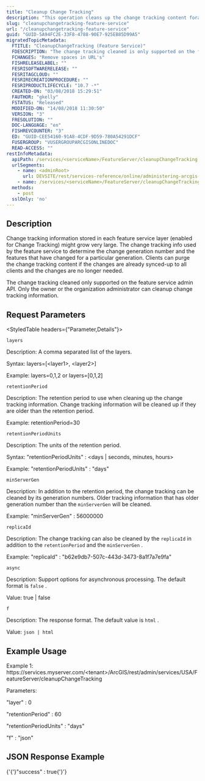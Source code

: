 ```yaml
---
title: "Cleanup Change Tracking"
description: "This operation cleans up the change tracking content fora  feeature service."
slug: "cleanupchangetracking-feature-service"
url: "/cleanupchangetracking-feature-service"
guid: "GUID-5A94FC2E-33F8-4788-90E7-925EB85D99A5"
migratedTopicMetadata:
  FTITLE: "CleanupChangeTracking (Feature Service)"
  FDESCRIPTION: "The change tracking cleaned is only supported on the feature service admin API. Only the owner or the org admin can cleanup change tracking info."
  FCHANGES: "Remove spaces in URL's"
  FISHRELEASELABEL: ""
  FESRISOFTWARERELEASE: ""
  FESRITAGCLOUD: ""
  FESRIRECREATIONPROCEDURE: ""
  FESRIPRODUCTLIFECYCLE: "10.7 -*"
  CREATED-ON: "03/08/2018 15:29:51"
  FAUTHOR: "gkelly"
  FSTATUS: "Released"
  MODIFIED-ON: "14/08/2018 11:30:50"
  VERSION: "3"
  FRESOLUTION: ""
  DOC-LANGUAGE: "en"
  FISHREVCOUNTER: "3"
  ED: "GUID-CEE54160-91A8-4CDF-9D59-780A54291DCF"
  FUSERGROUP: "VUSERGROUPARCGISONLINEDOC"
  READ-ACCESS: ""
restInfoMetadata:
  apiPath: /services/<serviceName>/FeatureServer/cleanupChangeTracking
  urlSegments:
    - name: <adminRoot>
      url: DEVSITE/rest/services-reference/online/administering-arcgis-online-hosted-services
    - name: /services/<serviceName>/FeatureServer/cleanupChangeTracking
  methods:
    - post
  sslOnly: 'no'
---
```


## Description

Change tracking information stored in each feature service layer (enabled for Change Tracking) might grow very large. The change tracking info used by the feature service to determine the change generation number and the features that have changed for a particular generation. Clients can purge the change tracking content if the changes are already synced-up to all clients and the changes are no longer needed.

The change tracking cleaned only supported on the feature service admin API. Only the owner or the organization administrator can cleanup change tracking information.

##  Request Parameters 

<StyledTable headers={"Parameter,Details"}>

<StyledTableRow>

<StyledTableCell cellStyle="markdown">

`layers` 

</StyledTableCell>

<StyledTableCell cellStyle="markdown">

Description: A comma separated list of the layers.

Syntax: layers=\[&lt;layer1>, &lt;layer2>]

Example: layers=0,1,2 or layers=\[0,1,2]

</StyledTableCell>

</StyledTableRow>

<StyledTableRow>

<StyledTableCell cellStyle="markdown">

`retentionPeriod` 

</StyledTableCell>

<StyledTableCell cellStyle="markdown">

Description: The retention period to use when cleaning up the change tracking information. Change tracking information will be cleaned up if they are older than the retention period.

Example: retentionPeriod=30

</StyledTableCell>

</StyledTableRow>

<StyledTableRow>

<StyledTableCell cellStyle="markdown">

`retentionPeriodUnits` 

</StyledTableCell>

<StyledTableCell cellStyle="markdown">

Description: The units of the retention period.

Syntax: "retentionPeriodUnits" : &lt;days | seconds, minutes, hours>

Example: "retentionPeriodUnits" : "days"

</StyledTableCell>

</StyledTableRow>

<StyledTableRow>

<StyledTableCell cellStyle="markdown">

`minServerGen` 

</StyledTableCell>

<StyledTableCell cellStyle="markdown">

Description: In addition to the retention period, the change tracking can be cleaned by its generation numbers. Older tracking information that has older generation number than the `minServerGen`  will be cleaned.

Example: "minServerGen" : 56000000

</StyledTableCell>

</StyledTableRow>

<StyledTableRow>

<StyledTableCell cellStyle="markdown">

`replicaId` 

</StyledTableCell>

<StyledTableCell cellStyle="markdown">

Description: The change tracking can also be cleaned by the `replicaId`  in addition to the `retentionPeriod`  and the `minServerGen` .

Example: "replicaId" : "b62e9db7-507c-443d-3473-8a1f7a7e9fa"

</StyledTableCell>

</StyledTableRow>

<StyledTableRow>

<StyledTableCell cellStyle="markdown">

`async` 

</StyledTableCell>

<StyledTableCell cellStyle="markdown">

Description: Support options for asynchronous processing. The default format is `false` .

Value: true | false

</StyledTableCell>

</StyledTableRow>

<StyledTableRow>

<StyledTableCell cellStyle="markdown">

`f` 

</StyledTableCell>

<StyledTableCell cellStyle="markdown">

Description: The response format. The default value is `html` .

Value: `json | html` 

</StyledTableCell>

</StyledTableRow>

</StyledTable>

## Example Usage

Example 1: https&#x3A;//services.myserver.com/&lt;tenant>/ArcGIS/rest/admin/services/USA/FeatureServer/cleanupChangeTracking

Parameters:

"layer" : 0

"retentionPeriod" : 60

"retentionPeriodUnits" : "days"

"f" : "json"

## JSON Response Example

{'{'}"success" : true{'}'}
